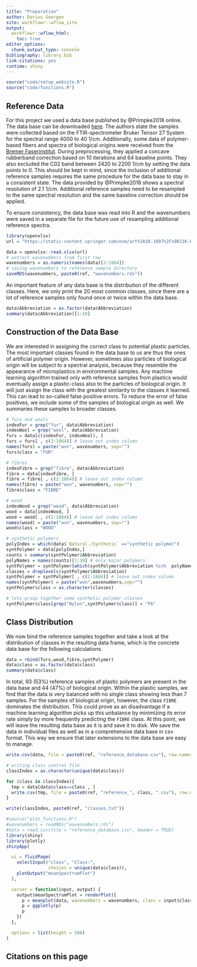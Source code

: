 ```yaml
---
title: "Preparation"
author: Darius Goergen
site: workflowr::wflow_site
output:
  workflowr::wflow_html:
    toc: true
editor_options:
  chunk_output_type: console
bibliography: library.bib
link-citations: yes
runtime: shiny
---
```


```r
source("code/setup_website.R")
source("code/functions.R")
```

## Reference Data
For this project we used a data base published by @Primpke2018 online. 
The data base can be downloaded 
[here](https://static-content.springer.com/esm/art%3A10.1007%2Fs00216-018-1156-x/MediaObjects/216_2018_1156_MOESM2_ESM.xlsx).
The authors state the samples were collected based on the FTIR-spectrometer Bruker Tensor 27 System
for the spectral range 4000 to 40 1/cm. Additionally, some data of polymer-based
fibers and spectra of biological origins were received from the [Bremer Faserinstitut](https://www.faserinstitut.de/).
During preprocessing, they applied a concave rubberband correction based on 10 
iterations and 64 baseline points. They also excluded the C02 band between
2420 to 2200 1/cm by setting the data points to 0. This should be kept in mind,
since the inclusion of additional reference samples requires the same procedure
for the data base to stay in a consistent state. The data provided by @Primpke2018 
shows a spectral resolution of 2.1 1/cm. Additional reference samples need to be
resampled to the same spectral resolution and the same baseline correction should 
be applied.

To ensure consistency, the data base was read into R and the wavenumbers were saved 
in a separate file for the future use of resampling additional reference spectra.

```r
library(openxlsx)
url = "https://static-content.springer.com/esm/art%3A10.1007%2Fs00216-018-1156-x/MediaObjects/216_2018_1156_MOESM2_ESM.xlsx"

data = openxlsx::read.xlsx(url)
# extract wavenumbers from first row
wavenumbers = as.numeric(names(data)[2:1864])
# saving wavenumbers to reference sample directory
saveRDS(wavenumbers, paste0(ref, "wavenumbers.rds"))
```

An important feature of any data base is the distribution of the different classes.
Here, we only print the 20 most common classes, since there are a lot of reference samples
only found once or twice within the data base. 

```r
data$Abbreviation = as.factor(data$Abbreviation)
summary(data$Abbreviation)[1:10]

```

## Construction of the Data Base
We are interested in assigning the correct class to potential plastic particles. 
The most important classes found in the data base to us are thus the ones of 
artificial polymer origin. However, sometimes also particles of biological origin
will be subject to a spectral analysis, because they resemble the appearance of 
microplastics in environmental samples. Any machine learning algorithm trained 
only with reference samples from plastics would eventually assign a plastic-class 
also to the particles of biological origin. It will just assign the class with the
greatest similarity to the classes it learned. This can lead to so-called false 
positive errors. To reduce the error of false positives, we include some of the 
samples of biological origin as well. We summaries these samples to broader classes.

```r
# furs and wools
indexFur = grep("fur", data$Abbreviation)
indexWool = grep("wool", data$Abbreviation)
furs = data[c(indexFur, indexWool), ]
furs = furs[ , c(2:1864)] # leave out index column
names(furs) = paste("wvn", wavenumbers, sep="")
furs$class = "FUR"

# fibres
indexFibre = grep("fibre", data$Abbreviation)
fibre = data[indexFibre, ]
fibre = fibre[ , c(2:1864)] # leave out index column
names(fibre) = paste("wvn", wavenumbers, sep="")
fibre$class = "FIBRE"

# wood
indexWood = grep("wood", data$Abbreviation)
wood = data[indexWood, ]
wood = wood[ , c(2:1864)] # leave out index colums
names(wood) = paste("wvn", wavenumbers, sep="")
wood$class = "WOOD"

# synthetic polymers
polyIndex = which(data$`Natural./Synthetic` =="synthetic polymer")
syntPolymer = data[polyIndex,]
counts = summary(syntPolymer$Abbreviation)
polyNames = names(counts)[1:10] # only major polymers
syntPolymer = syntPolymer[which(syntPolymer$Abbreviation %in%  polyNames) , ]
classes = droplevels(syntPolymer$Abbreviation)
syntPolymer = syntPolymer[ , c(2:1864)] # leave out index column
names(syntPolymer) = paste("wvn",wavenumbers,sep="")
syntPolymer$class = as.character(classes)

# lets group together some synthetic polymer classes
syntPolymer$class[grep("Nylon",syntPolymer$class)] = "PA"
```

## Class Distribution

We now bind the reference samples together and take a look at the distribution
of classes in the resulting data frame, which is the concrete data base for the 
following calculations.

```r
data = rbind(furs,wood,fibre,syntPolymer) 
data$class = as.factor(data$class)
summary(data$class)

```

In total, 93 (53%) reference samples of plastic polymers are present in the data base
and 44 (47%) of biological origin. Within the plastic samples, we find that the data 
is very balanced with no single class showing less than 7 samples. For the samples
of biological origin, however, the class `FIBRE` dominates the distribution.
This could prove as an disadvantage if a machine learning algorithm picks up 
this unbalance by minimizing its error rate simply by more frequently predicting
the `FIBRE` class. At this point, we will leave the resulting data base as it is 
and save it to disk.
We save the data in individual files as well as in a comprehensive data base in 
csv format. This way we ensure that later extensions to the data base are easy to
manage.

```r
write.csv(data, file = paste0(ref, "reference_database.csv"), row.names=FALSE)

# writing class control file
classIndex = as.character(unique(data$class))

for (class in classIndex){
  tmp = data[data$class==class , ]
  write.csv(tmp, file = paste0(ref, "reference_", class, ".csv"), row.names=FALSE)
}

write(classIndex, paste0(ref, "classes.txt"))
```

```r
#source("plot_functions.R")
#wavenumbers = readRDS("wavenumbers.rds")
#data = read.csv(file = "reference_database.csv", header = TRUE)
library(shiny)
library(plotly)
shinyApp(

  ui = fluidPage(
    selectInput("class", "Class:",
                choices = unique(data$class)),
    plotOutput("meanSpectrumPlot")
  ),

  server = function(input, output) {
    output$meanSpectrumPlot = renderPlot({
      p = meanplot(data, wavenumbers = wavenumbers, class = input$class)
      p = ggplotly(p)
      p 
    })
  },

  options = list(height = 500)
)

```


## Citations on this page

